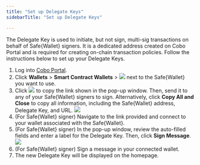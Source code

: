 ```yaml
---
title: "Set up Delegate Keys"
sidebarTitle: "Set up Delegate Keys"

---
```


The Delegate Key is used to initiate, but not sign, multi-sig transactions on behalf of Safe&#123;Wallet&#125; signers. It is a dedicated address created on Cobo Portal and is required for creating on-chain transaction policies. Follow the instructions below to set up your Delegate Keys.

1. Log into [Cobo Portal](https://portal.cobo.com/login).
2. Click **Wallets** > **Smart Contract Wallets** > <img src="/en/images/smart-contract-wallet/button_delegate key.svg" className="icon"></img> next to the Safe&#123;Wallet&#125; you want to use.
3. Click <img src="/en/images/smart-contract-wallet/button_copy.svg" className="icon"></img> to copy the link shown in the pop-up window. Then, send it to any of your Safe&#123;Wallet&#125; signers to sign. Alternatively, click **Copy All and Close** to copy all information, including the Safe&#123;Wallet&#125; address, Delegate Key, and URL.
<img src="/en/images/smart-contract-wallet/4.png" className="screenshot_modal"></img>
4. (For Safe&#123;Wallet&#125; signer) Navigate to the link provided and connect to your wallet associated with the Safe&#123;Wallet&#125;.
5. (For Safe&#123;Wallet&#125; signer) In the pop-up window, review the auto-filled fields and enter a label for the Delegate Key. Then, click **Sign Message**.
<img src="/en/images/smart-contract-wallet/5.png" className="screenshot_modal"></img>
6. (For Safe&#123;Wallet&#125; signer) Sign a message in your connected wallet.
7. The new Delegate Key will be displayed on the homepage.






